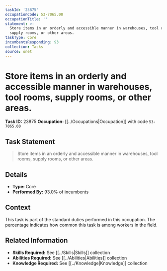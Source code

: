 ```yaml
---
taskId: '23875'
occupationCode: 53-7065.00
occupationTitle: ''
statement: >-
  Store items in an orderly and accessible manner in warehouses, tool rooms,
  supply rooms, or other areas.
taskType: Core
incumbentsResponding: 93
collection: Tasks
source: onet
---
```

# Store items in an orderly and accessible manner in warehouses, tool rooms, supply rooms, or other areas.

**Task ID:** 23875
**Occupation:** [[../Occupations|Occupation]] with code `53-7065.00`

## Task Statement

> Store items in an orderly and accessible manner in warehouses, tool rooms, supply rooms, or other areas.

## Details

- **Type:** Core
- **Performed By:** 93.0% of incumbents

## Context

This task is part of the standard duties performed in this occupation. The percentage indicates how common this task is among workers in the field.

## Related Information

- **Skills Required:** See [[../Skills|Skills]] collection
- **Abilities Required:** See [[../Abilities|Abilities]] collection
- **Knowledge Required:** See [[../Knowledge|Knowledge]] collection
